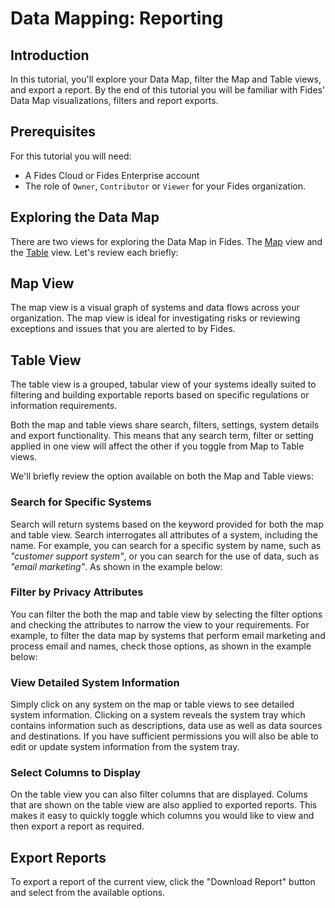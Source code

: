 
# Data Mapping: Reporting

<TutorialKey duration="9" product="Fides" topic="Reporting" video="true" interactive="true"/>

## Introduction

In this tutorial, you'll explore your Data Map, filter the Map and Table views, and export a report. By the end of this tutorial you will be familiar with Fides' Data Map visualizations, filters and report exports.

## Prerequisites

For this tutorial you will need:

* A Fides Cloud or Fides Enterprise account
* The role of `Owner`, `Contributor` or `Viewer` for your Fides organization.



## Exploring the Data Map

There are two views for exploring the Data Map in Fides. The [Map](#map-view) view and the [Table](#table-view) view. Let's review each briefly:

## Map View
The map view is a visual graph of systems and data flows across your organization. The map view is ideal for investigating risks or reviewing exceptions and issues that you are alerted to by Fides.
<Screenshot img="/assets/img/docs/docs/tutorials/data-mapping-map.gif" description="Map View" mw="700" />

## Table View
The table view is a grouped, tabular view of your systems ideally suited to filtering and building exportable reports based on specific regulations or information requirements.
<Screenshot img="/assets/img/docs/docs/tutorials/data-mapping-table.gif" description="Map View" mw="700" />

Both the map and table views share search, filters, settings, system details and export functionality. This means that any search term, filter or setting applied in one view will affect the other if you toggle from Map to Table views.

We'll briefly review the option available on both the Map and Table views:

### Search for Specific Systems
Search will return systems based on the keyword provided for both the map and table view. Search interrogates all attributes of a system, including the name. For example, you can search for a specific system by name, such as _"customer support system"_, or you can search for the use of data, such as _"email marketing"_. As shown in the example below:

<Screenshot img="/assets/img/docs/docs/tutorials/data-mapping-search.gif" description="Searching for systems on the data map" mw="700" />

### Filter by Privacy Attributes
You can filter the both the map and table view by selecting the filter options and checking the attributes to narrow the view to your requirements. For example, to filter the data map by systems that perform email marketing and process email and names, check those options, as shown in the example below:

<Screenshot img="/assets/img/docs/docs/tutorials/data-mapping-filter.gif" description="Filtering systems on the data map" mw="700" />

### View Detailed System Information
Simply click on any system on the map or table views to see detailed system information. Clicking on a system reveals the system tray which contains information such as descriptions, data use as well as data sources and destinations. If you have sufficient permissions you will also be able to edit or update system information from the system tray.

<Screenshot img="/assets/img/docs/docs/tutorials/data-mapping-view-details.gif" description="View system details on the data map" mw="700" />

### Select Columns to Display
On the table view you can also filter columns that are displayed. Colums that are shown on the table view are also applied to exported reports. This makes it easy to quickly toggle which columns you would like to view and then export a report as required. 


<Screenshot img="/assets/img/docs/docs/tutorials/data-mapping-columns.gif" description="Toggle columns to display on data map" mw="700" />

## Export Reports
To export a report of the current view, click the "Download Report" button and select from the available options. 
<Screenshot img="/assets/img/docs/docs/tutorials/data-mapping-export.gif" description="Export a report from the current data map view" mw="700" />
